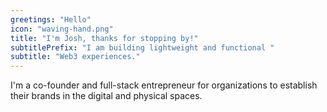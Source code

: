 ```yaml
---
greetings: "Hello"
icon: "waving-hand.png"
title: "I'm Josh, thanks for stopping by!"
subtitlePrefix: "I am building lightweight and functional "
subtitle: "Web3 experiences."
---
```



I'm a <Underlining>co-founder</Underlining> and <Underlining>full-stack entrepreneur</Underlining> for organizations to establish their brands in the digital and physical spaces.